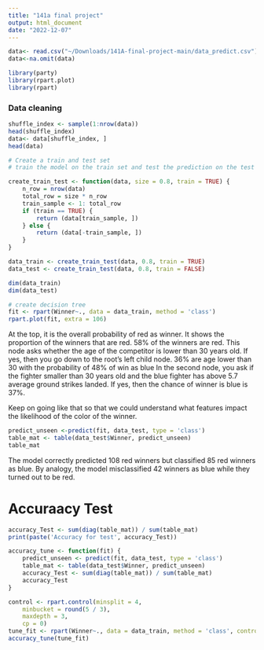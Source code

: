 ```yaml
---
title: "141a final project"
output: html_document
date: "2022-12-07"
---
```


```r
data<- read.csv("~/Downloads/141A-final-project-main/data_predict.csv")
data<-na.omit(data)
```

```r
library(party)
library(rpart.plot)
library(rpart)
```

### Data cleaning
```r
shuffle_index <- sample(1:nrow(data))
head(shuffle_index)
data<- data[shuffle_index, ]
head(data)
```
```r
# Create a train and test set
# train the model on the train set and test the prediction on the test set 

create_train_test <- function(data, size = 0.8, train = TRUE) {
    n_row = nrow(data)
    total_row = size * n_row
    train_sample <- 1: total_row
    if (train == TRUE) {
        return (data[train_sample, ])
    } else {
        return (data[-train_sample, ])
    }
}

data_train <- create_train_test(data, 0.8, train = TRUE)
data_test <- create_train_test(data, 0.8, train = FALSE)

dim(data_train)
dim(data_test)

# create decision tree
fit <- rpart(Winner~., data = data_train, method = 'class')
rpart.plot(fit, extra = 106)
```
At the top, it is the overall probability of red as winner. It shows the proportion of the winners that are red. 58% of the winners are red.
This node asks whether the age of the competitor is lower than 30 years old. If yes, then you go down to the root’s left child node. 36% are age lower than 30 with the probability of 48% of win as blue
In the second node, you ask if the fighter smaller than 30 years old and the blue fighter has above 5.7 average ground strikes landed. If yes, then the chance of winner is blue is 37%.

Keep on going like that so that we could understand what features impact the likelihood of the color of the winner.

```r
predict_unseen <-predict(fit, data_test, type = 'class')
table_mat <- table(data_test$Winner, predict_unseen)
table_mat
```
The model correctly predicted 108 red winners but classified 85 red winners as blue. By analogy, the model misclassified 42 winners as blue while they turned out to be red.

# Accuraacy Test
```r
accuracy_Test <- sum(diag(table_mat)) / sum(table_mat)
print(paste('Accuracy for test', accuracy_Test))

accuracy_tune <- function(fit) {
    predict_unseen <- predict(fit, data_test, type = 'class')
    table_mat <- table(data_test$Winner, predict_unseen)
    accuracy_Test <- sum(diag(table_mat)) / sum(table_mat)
    accuracy_Test
}

control <- rpart.control(minsplit = 4,
    minbucket = round(5 / 3),
    maxdepth = 3,
    cp = 0)
tune_fit <- rpart(Winner~., data = data_train, method = 'class', control = control)
accuracy_tune(tune_fit)

```
